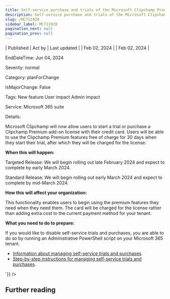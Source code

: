 ```yaml
---
title: Self-service purchase and trials of the Microsoft Clipchamp Premium add-on SKU
description: Self-service purchase and trials of the Microsoft Clipchamp Premium add-on SKU
slug: /MC711920
sidebar_label: MC711920
pagination_next: null
pagination_prev: null
---
```



| Published | Act by | Last updated |
| Feb 02, 2024 |  | Feb 02, 2024 |

EndDateTime: Jun 04, 2024

Severity: normal

Category: planForChange

IsMajorChange: False

Tags: New feature User impact Admin impact

Service: Microsoft 365 suite

Details: 

<div dangerouslySetInnerHTML={{__html:`
<p>Microsoft Clipchamp will now allow users to start a trial or purchase a Clipchamp Premium add-on license with their credit card.  Users will be able to use the Clipchamp Premium features free of charge for 30 days when they start their trial, after which they will be charged for the license.</p><p><b>When this will happen:</b></span></p><p>Targeted Release: We will begin rolling out late February 2024 and expect to complete by early March 2024.</p><p>Standard Release: We will begin rolling out early March 2024 and expect to complete by mid-March 2024.</p><p><b>How this will affect your organization:</b>
</p><p>This functionality enables users to begin using the premium features they need when they need them. The card will be charged for the license rather than adding extra cost to the current payment method for your tenant.
</p><p><b>What you need to do to prepare:</b>
</p><p>If you would like to disable self-service trials and purchases, you are able to do so by running an Administrative PowerShell script on your Microsoft 365 tenant.</p><ul><li><a href="https://learn.microsoft.com/microsoft-365/commerce/subscriptions/manage-self-service-purchases-admins?view=o365-worldwide" target="_blank">Information about managing self-service trials and purchases</a>. </li><li><a href="https://learn.microsoft.com/microsoft-365/commerce/subscriptions/allowselfservicepurchase-powershell?view=o365-worldwide" target="_blank">Step-by-step instructions for managing self-service trials and purchases</a>.</li></ul>
`}} />

## Further reading
